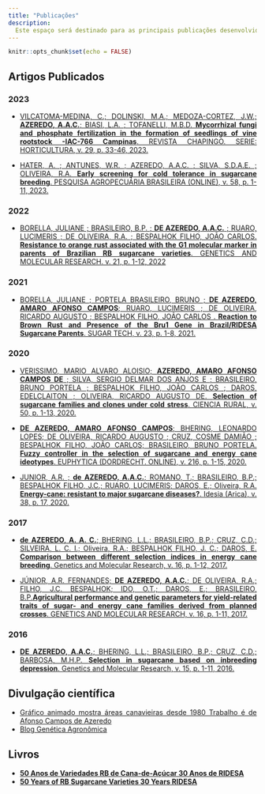 ```yaml
---
title: "Publicações"
description: 
  Este espaço será destinado para as principais publicações desenvolvidas durante minha trajetoria acadêmica. 
---
```


```r
knitr::opts_chunk$set(echo = FALSE)
```

```{=html}
<style>
body {
text-align: justify}
</style>
```
## Artigos Publicados

### 2023

-   [VILCATOMA-MEDINA, C.; DOLINSKI, M.A.; MEDOZA-CORTEZ, J.W.; **AZEREDO, A.A.C.**; BIASI, L.A. ; TOFANELLI, M.B.D. **Mycorrhizal fungi and phosphate fertilization in the formation of seedlings of vine rootstock -IAC-766 Campinas**. REVISTA CHAPINGO. SERIE: HORTICULTURA, v. 29, p. 33-46, 2023.](https://revistas.chapingo.mx/horticultura/?section=articles&subsec=issues&numero=306&articulo=2810){target="_blank"}

-   [HATER, A. ; ANTUNES, W.R. ; AZEREDO, A.A.C. ; SILVA, S.D.A.E. ; OLIVEIRA, R.A. **Early screening for cold tolerance in sugarcane breeding**. PESQUISA AGROPECUÁRIA BRASILEIRA (ONLINE), v. 58, p. 1-11, 2023.](hhttps://www.scielo.br/j/pab/a/dJywmbW3qnXszV8VhxLQcMh/?lang=en){target="_blank"}

### 2022

-   [BORELLA, JULIANE ; BRASILEIRO, B.P. ; **DE AZEREDO, A.A.C.** ; RUARO, LUCIMERIS ; DE OLIVEIRA, R.A. ; BESPALHOK FILHO, JOÃO CARLOS. **Resistance to orange rust associated with the G1 molecular marker in parents of Brazilian RB sugarcane varieties**. GENETICS AND MOLECULAR RESEARCH. v. 21, p. 1-12, 2022](https://www.geneticsmr.com/articles/resistance-orange-rust-associated-g1-molecular-marker-parents-brazilian-rb-sugarcane){target="_blank"}

### 2021

-   [BORELLA, JULIANE ; PORTELA BRASILEIRO, BRUNO ; **DE AZEREDO, AMARO AFONSO CAMPOS**; RUARO, LUCIMERIS ; DE OLIVEIRA, RICARDO AUGUSTO ; BESPALHOK FILHO, JOÃO CARLOS . **Reaction to Brown Rust and Presence of the Bru1 Gene in Brazil/RIDESA Sugarcane Parents**. SUGAR TECH, v. 23, p. 1-8, 2021.](https://link.springer.com/article/10.1007%2Fs12355-021-00992-6){target="_blank"}

### 2020

-   [VERISSIMO, MARIO ALVARO ALOISIO; **AZEREDO, AMARO AFONSO CAMPOS DE** ; SILVA, SERGIO DELMAR DOS ANJOS E ; BRASILEIRO, BRUNO PORTELA ; BESPALHOK FILHO, JOÃO CARLOS ; DAROS, EDELCLAITON ; OLIVEIRA, RICARDO AUGUSTO DE. **Selection of sugarcane families and clones under cold stress**. CIENCIA RURAL, v. 50, p. 1-13, 2020.](https://www.scielo.br/j/cr/a/SBKPFCfh434FRFMYsn84Dtc/?lang=en){target="_blank"}

-   [**DE AZEREDO, AMARO AFONSO CAMPOS**; BHERING, LEONARDO LOPES; DE OLIVEIRA, RICARDO AUGUSTO ; CRUZ, COSME DAMIÃO ; BESPALHOK FILHO, JOÃO CARLOS; BRASILEIRO, BRUNO PORTELA. **Fuzzy controller in the selection of sugarcane and energy cane ideotypes**. EUPHYTICA (DORDRECHT. ONLINE), v. 216, p. 1-15, 2020.](https://link.springer.com/article/10.1007%2Fs10681-020-02626-6){target="_blank"}

-   [JUNIOR, A.R. ; **de AZEREDO, A.A.C.**; ROMANO, T.; BRASILEIRO, B.P.; BESPALHOK FILHO, J.C.; RUARO, LUCIMERIS; DAROS, E.; Oliveira, R.A. **Energy-cane: resistant to major sugarcane diseases?**. Idesia (Arica), v. 38, p. 17, 2020.](https://www.scielo.cl/pdf/idesia/v38n4/0718-3429-idesia-38-04-17.pdf){target="_blank"}

### 2017

-   [**de AZEREDO, A. A. C.**; BHERING, L.L.; BRASILEIRO, B.P.; CRUZ, C.D.; SILVEIRA, L. C. I.; Oliveira, R.A.; BESPALHOK FILHO, J. C.; DAROS, E. **Comparison between different selection indices in energy cane breeding**. Genetics and Molecular Research, v. 16, p. 1-12, 2017.](http://www.funpecrp.com.br/gmr/year2017/vol16-1/pdf/gmr-16-01-gmr.16019535.pdf){target="_blank"}

-   [JÚNIOR, A.R. FERNANDES; **DE AZEREDO, A.A.C.**; DE OLIVEIRA, R.A.; FILHO, J.C. BESPALHOK; IDO, O.T.; DAROS, E.; BRASILEIRO, B.P.**Agricultural performance and genetic parameters for yield-related traits of sugar- and energy cane families derived from planned crosses**. GENETICS AND MOLECULAR RESEARCH, v. 16, p. 1-11, 2017.](http://www.funpecrp.com.br/gmr/year2017/vol16-3/pdf/gmr-16-03-gmr.16039773.pdf)

### 2016

-   [**DE AZEREDO, A.A.C.**; BHERING, L.L.; BRASILEIRO, B.P.; CRUZ, C.D.; BARBOSA, M.H.P. **Selection in sugarcane based on inbreeding depression**. Genetics and Molecular Research, v. 15, p. 1-11, 2016.](http://www.funpecrp.com.br/gmr/year2016/vol15-2/pdf/gmr7965.pdf){target="_blank"}

## Divulgação científica

-  [Gráfico animado mostra áreas canavieiras desde 1980
Trabalho é de Afonso Campos de Azeredo](https://jornalcana.com.br/grafico-animado-mostra-areas-canavieiras-desde-1980){target="_blank"}
-   [Blog Genética Agronômica](https://geneticaagronomica.blogspot.com/){target="_blank"}

## Livros

-   [**50 Anos de Variedades RB de Cana-de-Açúcar 30 Anos de RIDESA**](https://www.ridesaufpr.com/_files/ugd/204f2b_8477bd948c7e4955a42e1f25d1ea49ac.pdf){target="_blank"} 
-   [**50 Years of RB Sugarcane Varieties 30 Years RIDESA**](https://www.ridesaufpr.com/_files/ugd/204f2b_8477bd948c7e4955a42e1f25d1ea49ac.pdf){target="_blank"}
